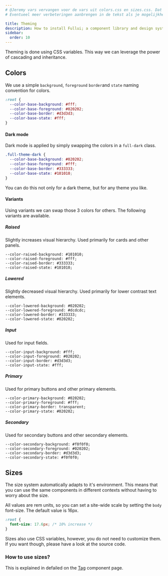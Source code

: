 ```yaml
---
# @Jeremy vars vervangen voor de vars uit colors.css en sizes.css. Dat zijn nlm de default values.
# Eventueel meer verbeteringen aanbrengen in de tekst als je mogelijkheden ziet.

title: Theming
description: How to install Fullui; a component library and design system built for Astro.
sidebar:
  order: 10
---
```


Theming is done using CSS variables. This way we can leverage the power of cascading and inheritance.

## Colors
We use a simple `background`, `foreground` `border`and `state` naming convention for colors.

```css
:root {
  --color-base-background: #fff;
  --color-base-foreground: #020202;
  --color-base-border: #d3d3d3;
  --color-base-state: #fff;
}
```

#### Dark mode
Dark mode is applied by simply swapping the colors in a `full-dark` class.
```css
.full-theme-dark {
  --color-base-background: #020202;
  --color-base-foreground: #fff;
  --color-base-border: #333333;
  --color-base-state: #101010;
}
```
You can do this not only for a dark theme, but for any theme you like. 

#### Variants
Using variants we can swap those 3 colors for others. The following variants are available.

##### Raised
Slightly increases visual hierarchy. Used primarily for cards and other panels.
```
--color-raised-background: #101010;
--color-raised-foreground: #fff;
--color-raised-border: #333333;
--color-raised-state: #101010;
```

##### Lowered
Slightly decreased visual hierarchy. Used primarily for lower contrast text elements.
```
--color-lowered-background: #020202;
--color-lowered-foreground: #dcdcdc;
--color-lowered-border: #333333;
--color-lowered-state: #020202;
```

##### Input
Used for input fields.
```
--color-input-background: #fff;
--color-input-foreground: #020202;
--color-input-border: #d3d3d3;
--color-input-state: #fff;
```

##### Primary
Used for primary buttons and other primary elements.
```
--color-primary-background: #020202;
--color-primary-foreground: #fff;
--color-primary-border: transparent;
--color-primary-state: #020202;
```

##### Secondary
Used for secondary buttons and other secondary elements.
```
--color-secondary-background: #f0f0f0;
--color-secondary-foreground: #020202;
--color-secondary-border: #d3d3d3;
--color-secondary-state: #f0f0f0;
```

## Sizes
The size system automatically adapts to it's environment. This means that you can use the same components in different contexts without having to worry about the size. 

All values are rem units, so you can set a site-wide scale by setting the `body` font-size. The default value is 16px.
```css
:root {
  font-size: 17.6px; /* 10% increase */
}
```

Sizes also use CSS variables, however, you do not need to customize them. If you want though, please have a look at the source code.

### How to use sizes?
This is explained in defailed on the [Tag](/foundation/tag) component page.